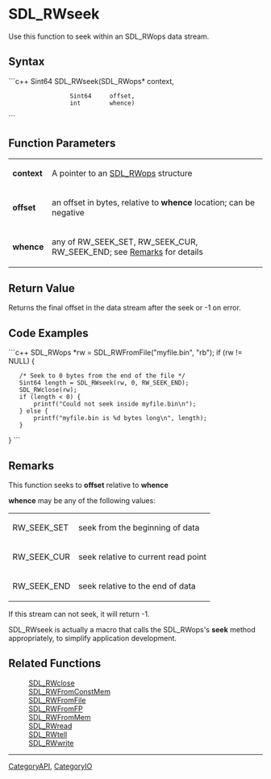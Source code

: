<!-- pragma section-numbers off -->
<!-- pragma disable-camelcase -->

= SDL_RWseek =
Use this function to seek within an SDL_RWops data stream.


== Syntax ==
```c++
Sint64 SDL_RWseek(SDL_RWops* context,
                  Sint64     offset,
                  int        whence)
```

== Function Parameters ==
{|
|'''context'''
|A pointer to an [[SDL_RWops]] structure
|-
|'''offset'''
|an offset in bytes, relative to '''whence''' location; can be negative
|-
|'''whence'''
|any of RW_SEEK_SET, RW_SEEK_CUR, RW_SEEK_END; see [[#whence|Remarks]] for details
|}

== Return Value ==
Returns the final offset in the data stream after the seek or -1 on error.

== Code Examples ==
```c++
SDL_RWops *rw = SDL_RWFromFile("myfile.bin", "rb");
if (rw != NULL) {
    /* Seek to 0 bytes from the end of the file */
    Sint64 length = SDL_RWseek(rw, 0, RW_SEEK_END);
    SDL_RWclose(rw);
    if (length < 0) {
        printf("Could not seek inside myfile.bin\n");
    } else {
        printf("myfile.bin is %d bytes long\n", length);
    }
}
```

== Remarks ==
This function seeks to '''offset''' relative to '''whence'''

<span id="whence"></span>'''whence''' may be any of the following values:
{|
|RW_SEEK_SET
|seek from the beginning of data
|-
|RW_SEEK_CUR
|seek relative to current read point
|-
|RW_SEEK_END
|seek relative to the end of data
|}

If this stream can not seek, it will return -1.

SDL_RWseek is actually a macro that calls the SDL_RWops's '''seek''' method appropriately, to simplify application development.

== Related Functions ==
:[[SDL_RWclose]]
:[[SDL_RWFromConstMem]]
:[[SDL_RWFromFile]]
:[[SDL_RWFromFP]]
:[[SDL_RWFromMem]]
:[[SDL_RWread]]
:[[SDL_RWtell]]
:[[SDL_RWwrite]]

----
[[CategoryAPI]], [[CategoryIO]]
